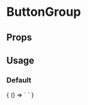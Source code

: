 
# ButtonGroup

<Meta
  title='ButtonGroup'
  component='fw-button-group'
/>

## Props 

<Props of="fw-button-group"/>

## Usage

### Default
<Preview>
  <Story name='Default'>
    {
      () => `<fw-button-group label="Test">
              <fw-button id="b1" size="icon" color="secondary"><fw-icon name="reply" color="black" ></fw-icon> </fw-button>
              <fw-button id="b2" size="icon" color="secondary"><fw-icon name="chat-online" color="black" ></fw-icon> </fw-button>
              <fw-button id="b3" size="icon" color="secondary"><fw-icon name="more-horizontal" color="black" ></fw-icon> </fw-button>
             </fw-button-group>`
    }
  </Story>
</Preview>

